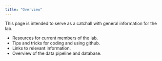 ```yaml
---
title: "Overview"
---
```



This page is intended to serve as a catchall with general information for the lab.

* Resources for current members of the lab.
* Tips and tricks for coding and using github.
* Links to relevant information.
* Overview of the data pipeline and database.


